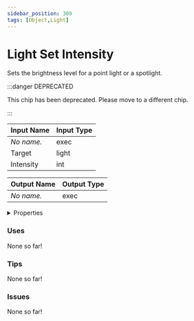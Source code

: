 ```yaml
---
sidebar_position: 309
tags: [Object,Light]
---
```


# Light Set Intensity

Sets the brightness level for a point light or a spotlight.

:::danger DEPRECATED

This chip has been deprecated. Please move to a different chip.

:::


<EsbSvg />

| Input Name | Input Type |
|-----------|-----------|
| *No name.* | exec |
| Target | light |
| Intensity | int |

| Output Name | Output Type |
|-----------|-----------|
| *No name.* | exec |


<details>
  <summary>Properties</summary>
  <div>
    <div>
    <table>
      <thead>
        <tr>
          <th>Is beta required?</th>
          <th>❌</th>
        </tr>
        <tr>
          <th>Is this chip a trolling risk?</th>
          <th>❌</th>
        </tr>
        <tr>
          <th>Chip UUID</th>
          <th>902a47c8-3834-4858-bbae-5357281a507d</th>
        </tr>
      </thead>
    </table>
    </div>
  </div>
</details>

### Uses

None so far!

### Tips

None so far!

### Issues

None so far!